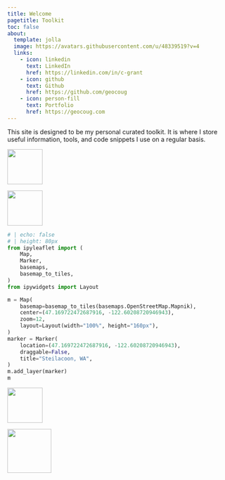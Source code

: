 ```yaml
---
title: Welcome
pagetitle: Toolkit
toc: false
about:
  template: jolla
  image: https://avatars.githubusercontent.com/u/48339519?v=4
  links:
    - icon: linkedin
      text: LinkedIn
      href: https://linkedin.com/in/c-grant
    - icon: github
      text: Github
      href: https://github.com/geocoug
    - icon: person-fill
      text: Portfolio
      href: https://geocoug.com
---
```


This site is designed to be my personal curated toolkit. It is where I store useful information, tools, and code snippets I use on a regular basis.

::: {.grid}
::: {.g-col-2 .d-flex .align-items-center .justify-content-center}
![](/static/svgs/wsu.svg){fig-align="center" height=80px}
:::
::: {.g-col-2 .d-flex .align-items-center .justify-content-center}
![](/static/svgs/kraken.svg){fig-align="center" height=80px}
:::
::: {.g-col-4}

```python
# | echo: false
# | height: 80px
from ipyleaflet import (
    Map,
    Marker,
    basemaps,
    basemap_to_tiles,
)
from ipywidgets import Layout

m = Map(
    basemap=basemap_to_tiles(basemaps.OpenStreetMap.Mapnik),
    center=(47.169722472687916, -122.60208720946943),
    zoom=12,
    layout=Layout(width="100%", height="160px"),
)
marker = Marker(
    location=(47.169722472687916, -122.60208720946943),
    draggable=False,
    title="Steilacoon, WA",
)
m.add_layer(marker)
m
```

:::
::: {.g-col-2 .d-flex .align-items-center .justify-content-center}
![](/static/svgs/mariners.svg){fig-align="center" height=80px}
:::
::: {.g-col-2 .d-flex .align-items-center .justify-content-center}
![](/static/svgs/seahawks.svg){fig-align="center" height=100px}
:::
:::
